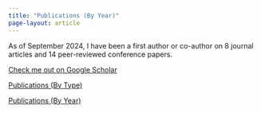 ```yaml
---
title: "Publications (By Year)"
page-layout: article
---
```


As of September 2024, I have been a first author or co-author on 8 journal articles and 14 peer-reviewed conference papers. 

[Check me out on Google Scholar](https://scholar.google.com/citations?user=TOV6TicAAAAJ&hl=en){.btn .btn-primary target="_blank"}

[Publications (By Type)](publications-main.qmd){.btn .btn-primary}

[Publications (By Year)](publications-alt.qmd){.btn .btn-primary}